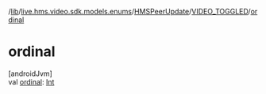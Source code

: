 /[lib](/api-reference/android/v2/home/content)/[live.hms.video.sdk.models.enums](../../index)/[HMSPeerUpdate](../index)/[VIDEO_TOGGLED](index)/[ordinal](ordinal)

# ordinal

[androidJvm]\
val [ordinal](ordinal): [Int](https://kotlinlang.org/api/latest/jvm/stdlib/kotlin/-int/index.html)
